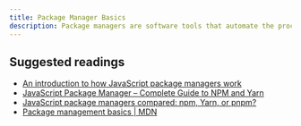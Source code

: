```yaml
---
title: Package Manager Basics
description: Package managers are software tools that automate the process of installing, upgrading, configuring, and managing software packages in a consistent manner across different operating systems.
---
```


## Suggested readings

- [An introduction to how JavaScript package managers work](https://www.freecodecamp.org/news/javascript-package-managers-101-9afd926add0a/)
- [JavaScript Package Manager – Complete Guide to NPM and Yarn](https://www.freecodecamp.org/news/javascript-package-manager-npm-and-yarn/)
- [JavaScript package managers compared: npm, Yarn, or pnpm?](https://blog.logrocket.com/javascript-package-managers-compared/)
- [Package management basics | MDN](https://developer.mozilla.org/en-US/docs/Learn/Tools_and_testing/Understanding_client-side_tools/Package_management)
